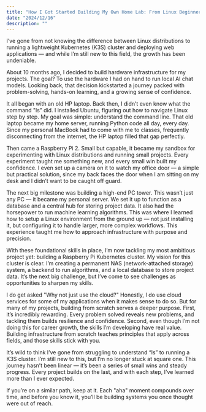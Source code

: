 ```yaml
---
title: "How I Got Started Building My Own Home Lab: From Linux Beginner to Building Solutions"
date: "2024/12/16"
description: ""
---
```


I’ve gone from not knowing the difference between Linux distributions to running a lightweight Kubernetes (K3S) cluster and deploying web applications — and while I’m still new to this field, the growth has been undeniable.

About 10 months ago, I decided to build hardware infrastructure for my projects. The goal? To use the hardware I had on hand to run local AI chat models. Looking back, that decision kickstarted a journey packed with problem-solving, hands-on learning, and a growing sense of confidence.

It all began with an old HP laptop. Back then, I didn’t even know what the command "ls” did. I installed Ubuntu, figuring out how to navigate Linux step by step. My goal was simple: understand the command line. That old laptop became my home server, running Python code all day, every day. Since my personal MacBook had to come with me to classes, frequently disconnecting from the internet, the HP laptop filled that gap perfectly.

Then came a Raspberry Pi 2. Small but capable, it became my sandbox for experimenting with Linux distributions and running small projects. Every experiment taught me something new, and every small win built my confidence. I even set up a camera on it to watch my office door — a simple but practical solution, since my back faces the door when I am sitting on my desk and I didn’t want to be caught off guard.

The next big milestone was building a high-end PC tower. This wasn’t just any PC — it became my personal server. We set it up to function as a database and a central hub for storing project data. It also had the horsepower to run machine learning algorithms. This was where I learned how to setup a Linux environment from the ground up — not just installing it, but configuring it to handle larger, more complex workflows. This experience taught me how to approach infrastructure with purpose and precision.

With these foundational skills in place, I’m now tackling my most ambitious project yet: building a Raspberry Pi Kubernetes cluster. My vision for this cluster is clear. I’m creating a permanent NAS (network-attached storage) system, a backend to run algorithms, and a local database to store project data. It’s the next big challenge, but I’ve come to see challenges as opportunities to sharpen my skills.

I do get asked "Why not just use the cloud?" Honestly, I do use cloud services for some of my applications when it makes sense to do so. But for many of my projects, building from scratch serves a deeper purpose. First, it’s incredibly rewarding. Every problem solved reveals new problems, and tackling them builds resilience and confidence. Second, even though I’m not doing this for career growth, the skills I’m developing have real value. Building infrastructure from scratch teaches principles that apply across fields, and those skills stick with you.

It’s wild to think I’ve gone from struggling to understand “ls” to running a K3S cluster. I’m still new to this, but I’m no longer stuck at square one. This journey hasn’t been linear — it’s been a series of small wins and steady progress. Every project builds on the last, and with each step, I’ve learned more than I ever expected.

If you’re on a similar path, keep at it. Each "aha" moment compounds over time, and before you know it, you’ll be building systems you once thought were out of reach.